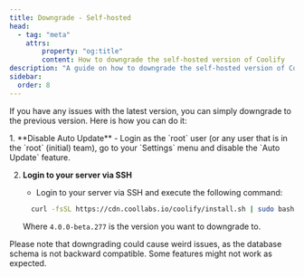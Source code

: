 ```yaml
---
title: Downgrade - Self-hosted
head:
  - tag: "meta"
    attrs:
        property: "og:title"
        content: How to downgrade the self-hosted version of Coolify
description: "A guide on how to downgrade the self-hosted version of Coolify."
sidebar:
  order: 8
---
```



If you have any issues with the latest version, you can simply downgrade to the previous version. Here is how you can do it:

<Steps>
 1. **Disable Auto Update**
    - Login as the `root` user (or any user that is in the `root` (initial) team),
    go to your `Settings` menu and disable the `Auto Update` feature.

 2. **Login to your server via SSH**
    - Login to your server via SSH and execute the following command:
    ```bash
      curl -fsSL https://cdn.coollabs.io/coolify/install.sh | sudo bash -s 4.0.0-beta.277
    ```

    Where `4.0.0-beta.277` is the version you want to downgrade to.

</Steps>

<Aside type="caution" title="Watch out!">
  Please note that downgrading could cause weird issues, as the database schema
  is not backward compatible. Some features might not work as expected.
</Aside>
